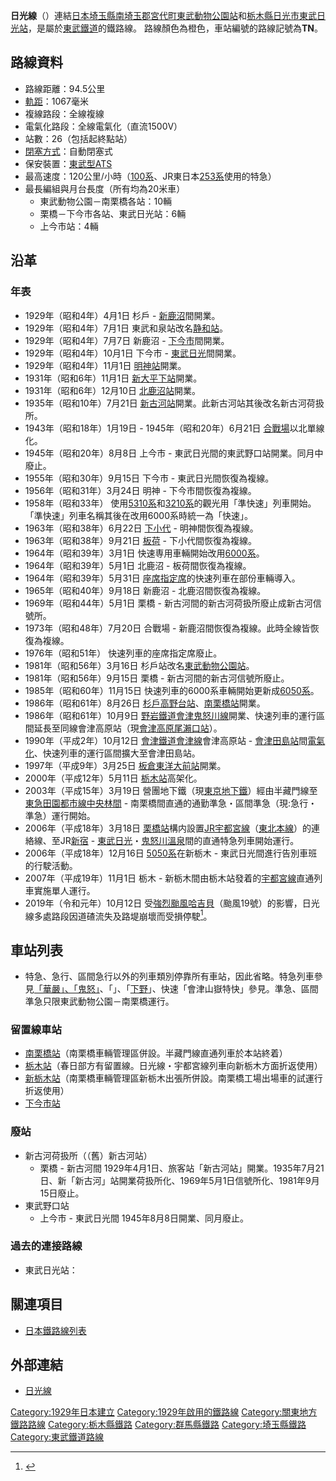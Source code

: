 {{noteTA
|G1=Railway
}}
{{About|東武鐵道的日光線|JR東日本的日光線|日光線}}
{{Infobox 鐵道路線
|日文原名=日光線
|平假名=にっこうせん
|羅馬拼音=Nikkō sen
|路線名稱=[[File:Tōbu_Tetsudō_Logo.svg|30px]] 日光線
|路線顏色=orange
|標誌=File:Tobu Nikko Line (TN) symbol.svg
|標誌大小=40px
|圖片= Tobu-Series500.jpg
|圖片大小=300px
|圖片說明=日光線（栃木站）
|所在地={{JPN}}{{flag|埼玉縣}}、{{flag|群馬縣}}、{{flag|栃木縣}}
|起點=[[東武動物公園站|東武動物公園站]]
|終點=[[東武日光站|東武日光站]]
|站數=26個
|載客量=
|每日使用人數=
|路線記號=[[File:Tobu_Nikko_Line_(TN)_symbol.svg|20px]] TN
|路線顏色3=橘色
|通車=1929年4月1日
|最終延伸=1929年10月1日
|擁有者=[[File:Tōbu_Tetsudō_Logo.svg|30px]] [[東武鐵道|東武鐵道]]
|營運者=[[File:Tōbu_Tetsudō_Logo.svg|30px]] 東武鐵道
|車輛基地=
|使用車輛=參見[[#使用車輛|使用車輛]]
|路線距離=94.5公里
|軌距=1,067毫米
|軌道數量=[[複線鐵路|複線]]
|電氣化方式=[[直流電|直流電]]1,500 [[伏特|V]] [[高架電纜|高架電纜]]
|最大坡度=
|最小曲線半徑=
|閉塞方式=自動閉塞式
|保安裝置=[[自動列車停止裝置|東武形ATS]]
|最高速度=120公里/小時
|路線圖={{東武鐵道RDT/日光線}}
}}
'''日光線'''（{{jpn|j=日光線|hg=にっこうせん|rm=Nikkō sen|f=y}}）連結[[日本|日本]][[埼玉縣|埼玉縣]][[南埼玉郡|南埼玉郡]][[宮代町|宮代町]][[東武動物公園站|東武動物公園站]]和[[栃木縣|栃木縣]][[日光市|日光市]][[東武日光站|東武日光站]]，是屬於[[東武鐵道|東武鐵道]]的鐵路線。<!--数多くの路線が存在する東武鉄道の路線の中で、唯一駅構内も含めて全区間複線となっている路線である。-->路線顏色為橙色，車站編號的路線記號為'''TN'''。

==路線資料==
* 路線距離：94.5公里
* [[軌距|軌距]]：1067毫米
* 複線路段：全線複線
* 電氣化路段：全線電氣化（直流1500V）
* 站數：26（包括起終點站）
* [[閉塞_(鐵路)|閉塞方式]]：自動閉塞式
* 保安裝置：[[自動列車停止裝置#東武鉄道TSP式（多変周式・パターン照査型）・東京都交通局T形ATS|東武型ATS]]
* 最高速度：120公里/小時（[[東武100系電力動車組|100系]]、JR東日本[[JR東日本253系電力動車組|253系]]使用的特急）
* 最長編組與月台長度（所有均為20米車）
** 東武動物公園－南栗橋各站：10輛
** 栗橋－下今市各站、東武日光站：6輛
** 上今市站：4輛

== 沿革 ==
=== 年表 ===
*1929年（昭和4年）4月1日 杉戶 - [[新鹿沼站|新鹿沼]]間開業。
*1929年（昭和4年）7月1日 東武和泉站改名[[静和站|静和站]]。
*1929年（昭和4年）7月7日 新鹿沼 - [[下今市站|下今市]]間開業。
*1929年（昭和4年）10月1日 下今市 - [[東武日光站|東武日光]]間開業。
*1929年（昭和4年）11月1日 [[明神站|明神站]]開業。
*1931年（昭和6年）11月1日 [[新大平下站|新大平下站]]開業。
*1931年（昭和6年）12月10日 [[北鹿沼站|北鹿沼站]]開業。
*1935年（昭和10年）7月21日 [[新古河站|新古河站]]開業。此新古河站其後改名新古河荷扱所。
*1943年（昭和18年）1月19日 - 1945年（昭和20年）6月21日 [[合戰場站|合戰場]]以北單線化。
*1945年（昭和20年）8月8日 上今市 - 東武日光間的東武野口站開業。同月中廢止。
*1955年（昭和30年）9月15日 下今市 - 東武日光間恢復為複線。
*1956年（昭和31年）3月24日 明神 - 下今市間恢復為複線。
*1958年（昭和33年） 使用[[東武5310系電車|5310系]]和[[東武3000系電車|3210系]]的觀光用「準快速」列車開始。「準快速」列車名稱其後在改用6000系時統一為「快速」。
*1963年（昭和38年）6月22日 [[下小代站|下小代]] - 明神間恢復為複線。
*1963年（昭和38年）9月21日 [[板荷站|板荷]] - 下小代間恢復為複線。
*1964年（昭和39年）3月1日 快速専用車輛開始改用[[東武6050系電車|6000系]]。
*1964年（昭和39年）5月1日 北鹿沼 - 板荷間恢復為複線。
*1964年（昭和39年）5月31日 [[座席指定席|座席指定席]]的快速列車在部份車輛導入。
*1965年（昭和40年）9月18日 新鹿沼 - 北鹿沼間恢復為複線。
*1969年（昭和44年）5月1日 栗橋 - 新古河間的新古河荷扱所廢止成新古河信號所。
*1973年（昭和48年）7月20日 合戰場 - 新鹿沼間恢復為複線。此時全線皆恢復為複線。
*1976年（昭和51年） 快速列車的座席指定席廢止。
*1981年（昭和56年）3月16日 杉戶站改名[[東武動物公園站|東武動物公園站]]。
*1981年（昭和56年）9月15日 栗橋 - 新古河間的新古河信號所廢止。
*1985年（昭和60年）11月15日 快速列車的6000系車輛開始更新成[[東武6050系電車|6050系]]。
*1986年（昭和61年）8月26日 [[杉戶高野台站|杉戶高野台站]]、[[南栗橋站|南栗橋站]]開業。
*1986年（昭和61年）10月9日 [[野岩鐵道會津鬼怒川線|野岩鐵道會津鬼怒川線]]開業、快速列車的運行區間延長至同線會津高原站（現[[會津高原尾瀨口站|會津高原尾瀨口站]]）。
*1990年（平成2年）10月12日 [[會津鐵道會津線|會津鐵道會津線]]會津高原站 - [[會津田島站|會津田島站]]間[[電氣化|電氣化]]、快速列車的運行區間擴大至會津田島站。
*1997年（平成9年）3月25日 [[板倉東洋大前站|板倉東洋大前站]]開業。
*2000年（平成12年）5月11日 [[栃木站|栃木站]]高架化。
*2003年（平成15年）3月19日 營團地下鐵（現[[東京地下鐵|東京地下鐵]]）經由半藏門線至[[東急田園都市線|東急田園都市線]][[中央林間站|中央林間]] - 南栗橋間直通的通勤準急・區間準急（現:急行・準急）運行開始。
*2006年（平成18年）3月18日 [[栗橋站|栗橋站]]構内設置[[東日本旅客鐵道|JR]][[宇都宮線|宇都宮線]]（[[東北本線|東北本線]]）的連絡線、至JR[[新宿站|新宿]] - [[東武日光站|東武日光]]・[[鬼怒川溫泉站|鬼怒川溫泉]]間的直通特急列車開始運行。
*2006年（平成18年）12月16日 [[東武5000系電車|5050系]]在新栃木 - 東武日光間進行告別車班的行駛活動。
*2007年（平成19年）11月1日 栃木 - 新栃木間由栃木站發着的[[宇都宮線_(東武鐵道)|宇都宮線]]直通列車實施單人運行。
*2019年（令和元年）10月12日 受[[颱風海貝思_(2019年)|強烈颱風哈吉貝]]（颱風19號）的影響，日光線多處路段因道碴流失及路堤崩壞而受損停駛<ref>{{cite web |url=http://www.tobu.co.jp/file/pdf/503d2a5777bc57782c7720724edd9bab/20191014-01.pdf?date=20191015185335 |title=台風１９号の影響による運行状況について |publisher=東武鐵道 |date=2019-10-14 |language=ja }}{{Dead link}}</ref>。

== 車站列表 ==
* 特急、急行、區間急行以外的列車類別停靠所有車站，因此省略。特急列車參見[[華嚴號列車|「華嚴」、「鬼怒」]]、「{{link-ja|霧降號列車|きりふり_(列車)|霧降}}」、「[[下野號列車|下野]]」、快速「會津山嶽特快」參見{{link-ja|會津山嶽特快|AIZUマウントエクスプレス|列車條目}}。準急、區間準急只限東武動物公園－南栗橋運行。
{{東武鐵道車站列表/日光線}}

=== 留置線車站 ===
*[[南栗橋站|南栗橋站]]（南栗橋車輛管理區併設。半藏門線直通列車於本站終着）
*[[栃木站|栃木站]]（春日部方有留置線。日光線・宇都宮線列車向新栃木方面折返使用）
*[[新栃木站|新栃木站]]（南栗橋車輛管理區新栃木出張所併設。南栗橋工場出場車的試運行折返使用）
*[[下今市站|下今市站]]

=== 廢站 ===
*新古河荷扱所（（舊）新古河站）
**栗橋 - 新古河間 1929年4月1日、旅客站「新古河站」開業。1935年7月21日、新「新古河」站開業荷扱所化、1969年5月1日信號所化、1981年9月15日廢止。
*東武野口站
**上今市 - 東武日光間 1945年8月8日開業、同月廢止。

=== 過去的連接路線 ===
*東武日光站：{{link-ja|東武日光軌道線|東武日光軌道線}}

==關連項目==
*[[日本鐵路線列表|日本鐵路線列表]]

==外部連結==
*[http://www.tobu.co.jp/line/info/2/1.html 日光線] {{Wayback|url=http://www.tobu.co.jp/line/info/2/1.html |date=20120112064753 }}
{{日光線 (東武鐵道)}}
{{東武鐵道路線}}
{{東京大眾運輸}}
{{DEFAULTSORT:Nikko-Sen}}
{{Portal bar|日本|栃木|群馬|埼玉|鐵路|日本鐵路}}
[[Category:1929年日本建立|Category:1929年日本建立]]
[[Category:1929年啟用的鐵路線|Category:1929年啟用的鐵路線]]
[[Category:關東地方鐵路路線|Category:關東地方鐵路路線]]
[[Category:栃木縣鐵路|Category:栃木縣鐵路]]
[[Category:群馬縣鐵路|Category:群馬縣鐵路]]
[[Category:埼玉縣鐵路|Category:埼玉縣鐵路]]
[[Category:東武鐵道路線|Category:東武鐵道路線]]